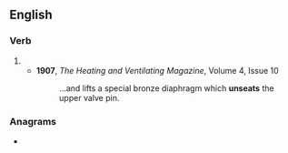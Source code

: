 ==English==

===Verb===
{{head|en|verb form}}

# {{en-third-person singular of|unseat}}
#* '''1907''', ''The Heating and Ventilating Magazine'', Volume 4, Issue 10
#*: ...and lifts a special bronze diaphragm which '''unseats''' the upper valve pin.

===Anagrams===
* {{anagrams|en|nasutes|sun teas}}